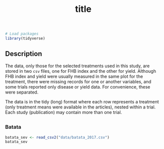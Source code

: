 % title


```r

# Load packages 
library(tidyverse)
```


## Description

The data, only those for the selected treatments used in this study, are stored in two `csv` files, one for FHB index and the other for yield.  Although FHB index and yield were usually measured in the same plot for the treatment, there were missing records for one or another variables, and some trials reported only disease or yield data. For convenience, these were separated. 

The data is in the tidy (long) format where each row represents a treatment (only treatment means were available in the articles), nested within a trial. Each study (publication) may contain more than one trial. 

## {.tabset}
### Batata

```r
batata_sev <- read_csv2("data/batata_2017.csv")
batata_sev
```

